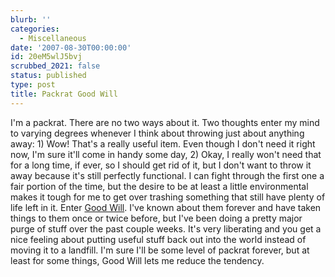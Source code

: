 ```yaml
---
blurb: ''
categories:
  - Miscellaneous
date: '2007-08-30T00:00:00'
id: 20eM5wlJ5bvj
scrubbed_2021: false
status: published
type: post
title: Packrat Good Will
---
```


I'm a packrat. There are no two ways about it. Two thoughts enter
my mind to varying degrees whenever I think about throwing just
about anything away: 1) Wow! That's a really useful item. Even
though I don't need it right now, I'm sure it'll come in handy some
day, 2) Okay, I really won't need that for a long time, if ever, so
I should get rid of it, but I don't want to throw it away because
it's still perfectly functional. I can fight through the first one
a fair portion of the time, but the desire to be at least a little
environmental makes it tough for me to get over trashing something
that still have plenty of life left in it. Enter
[Good Will](http://www.goodwill.org/). I've known about them
forever and have taken things to them once or twice before, but
I've been doing a pretty major purge of stuff over the past couple
weeks. It's very liberating and you get a nice feeling about
putting useful stuff back out into the world instead of moving it
to a landfill. I'm sure I'll be some level of packrat forever, but
at least for some things, Good Will lets me reduce the tendency.
